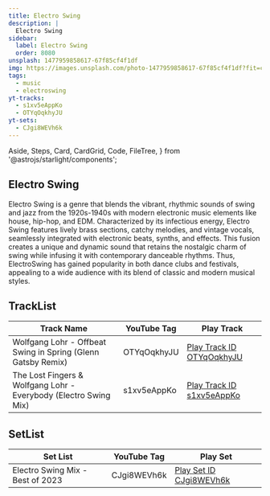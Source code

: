 ```yaml
---
title: Electro Swing
description: |
  Electro Swing
sidebar:
  label: Electro Swing
  order: 8080
unsplash: 1477959858617-67f85cf4f1df
img: https://images.unsplash.com/photo-1477959858617-67f85cf4f1df?fit=crop&w=1400&h=700&q=75
tags:
  - music
  - electroswing
yt-tracks:
  - s1xv5eAppKo
  - OTYqOqkhyJU
yt-sets:
  - CJgi8WEVh6k
---
```


  Aside,
  Steps,
  Card,
  CardGrid,
  Code,
  FileTree,
} from '@astrojs/starlight/components';



## Electro Swing 

Electro Swing is a genre that blends the vibrant, rhythmic sounds of swing and jazz from the 1920s-1940s with modern electronic music elements like house, hip-hop, and EDM.
Characterized by its infectious energy, Electro Swing features lively brass sections, catchy melodies, and vintage vocals, seamlessly integrated with electronic beats, synths, and effects.
This fusion creates a unique and dynamic sound that retains the nostalgic charm of swing while infusing it with contemporary danceable rhythms.
Thus, ElectroSwing has gained popularity in both dance clubs and festivals, appealing to a wide audience with its blend of classic and modern musical styles.

## TrackList

| Track Name                                                       | YouTube Tag | Play Track                                                          |
| ---------------------------------------------------------------- | ----------- | ------------------------------------------------------------------- |
| Wolfgang Lohr - Offbeat Swing in Spring (Glenn Gatsby Remix) | OTYqOqkhyJU | [Play Track ID OTYqOqkhyJU](https://kbve.com/music/?yt=OTYqOqkhyJU) |
| The Lost Fingers & Wolfgang Lohr - Everybody (Electro Swing Mix) | s1xv5eAppKo | [Play Track ID s1xv5eAppKo](https://kbve.com/music/?yt=s1xv5eAppKo) |

## SetList

| Set List                         | YouTube Tag | Play Set                                                          |
| -------------------------------- | ----------- | ----------------------------------------------------------------- |
| Electro Swing Mix - Best of 2023 | CJgi8WEVh6k | [Play Set ID CJgi8WEVh6k](https://kbve.com/music/?yt=CJgi8WEVh6k) |

<Adsense />

<Giscus />
